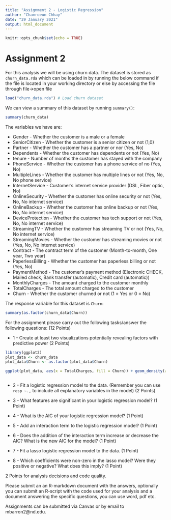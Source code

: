 ```yaml
---
title: "Assignment 2 - Logistic Regression"
author: "Chamroeun Chhay"
date: "29 January 2021"
output: html_document
---
```


```r
knitr::opts_chunk$set(echo = TRUE)
```

# Assignment 2

For this analysis we will be using churn data. The dataset is stored as `churn_data.rda` which can be loaded in by running the below command if the file is located in your working directory or else by accessing the file through file->open file

```r
load("churn_data.rda") # Load churn dataset
```

We can view a summary of this dataset by running `summary()`:

```r
summary(churn_data)
```

The variables we have are:

* Gender - Whether the customer is a male or a female
* SeniorCitizen - Whether the customer is a senior citizen or not (1,0)
* Partner - Whether the customer has a partner or nor (Yes, No)
* Dependents - Whether the customer has dependents or not (Yes, No)
* tenure - Number of months the customer has stayed with the company
* PhoneService - Whether the customer has a phone service of no (Yes, No)
* MultipleLines - Whether the customer has multiple lines or not (Yes, No, No phone service)
* InternetService - Customer's internet service provider (DSL, Fiber optic, No)
* OnlineSecurity - Whether the customer has online security or not (Yes, No, No internet service)
* OnlineBackup - Whether the customer has online backup or not (Yes, No, No internet service)
* DeviceProtection - Whether the customer has tech support or not (Yes, No, No internet service)
* StreamingTV - Whether the customer has streaming TV or not (Yes, No, No internet service)
* StreamingMovies - Whether the customer has streaming movies or not (Yes, No, No internet service)
* Contract - The contract term of the customer (Month-to-month, One year, Two year)
* PaperlessBilling - Whether the customer has paperless billing or not (Yes, No)
* PaymentMethod - The customer's payment method (Electronic CHECK, Mailed check, Bank transfer (automatic), Credit card (automatic))
* MonthlyCharges - The amount charged to the customer monthly
* TotalCharges - The total amount charged to the customer
* Churn - Whether the customer churned or not (1 = Yes or 0 = No)


The response variable for this dataset is `Churn`:

```r
summary(as.factor(churn_data$Churn))
```


For the assignment please carry out the following tasks/answer the following questions: (12 Points)


* 1 - Create at least two visualizations potentially revealing factors with predictive power (2 Points)

```r
library(ggplot2)
plot_data <- churn_data
plot_data$Churn <- as.factor(plot_data$Churn)

ggplot(plot_data, aes(x = TotalCharges, fill = Churn)) + geom_density(alpha = 0.5)



```


* 2 - Fit a logistic regression model to the data. (Remember you can use `resp ~.,` to include all explanatory variables in the model) (2 Points)


* 3 - What features are significant in your logistic regression model? (1 Point)


* 4 - What is the AIC of your logistic regression model?  (1 Point)


* 5 - Add an interaction term to the logistic regression model? (1 Point)


* 6 - Does the addition of the interaction term increase or decrease the AIC? What is the new AIC for the model? (1 Point)

* 7 - Fit a lasso logistic regression model to the data. (1 Point)

* 8 - Which coefficients were non-zero in the lasso model? Were they positive or negative? What does this imply? (1 Point)

2 Points for analysis decisions and code quality.

Please submit an an R-markdown document with the answers, optionally you can submit an R-script with the code used for your analysis and a document answering the specific questions, you can use word, pdf etc.

Assignments can be submitted via Canvas or by email to mbarron2@nd.edu. 

